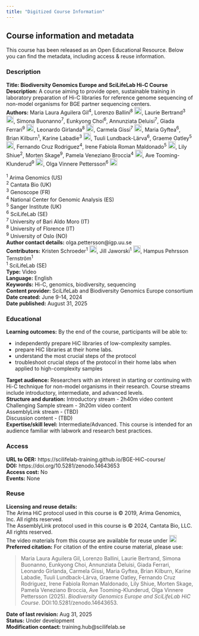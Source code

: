 ```yaml
---
title: "Digitized Course Information"
---
```


## Course information and metadata
This course has been released as an Open Educational Resource. Below you can find the metadata, including access & reuse information. 

### Description
::: {.callout-note appearance="simple" icon=false}
**Title: Biodiversity Genomics Europe and SciLifeLab Hi-C Course** <br>
**Description:** A course aiming to provide open, sustainable training in laboratory preparation of Hi-C libraries for reference genome sequencing of non-model organisms for BGE partner sequencing centers. <br>
**Authors:** Maria Laura Aguilera Gil<sup>4</sup>, Lorenzo Ballini<sup>8</sup> <a href="https://orcid.org/0009-0009-5400-2128" rel="orcid"><img src="img/ORCID_Logomark.png" alt="" width="20" height="20"/></a>, Laurie Bertrand<sup>3</sup> <a href="https://orcid.org/0000-0002-4550-761X" rel="orcid"><img src="img/ORCID_Logomark.png" alt="" width="20" height="20"/></a>, Simona Buonanno<sup>7</sup>, Eunkyong Choi<sup>6</sup>, Annunziata Deluisi<sup>7</sup>, Giada Ferrari<sup>9</sup> <a href="https://orcid.org/0000-0002-0850-1518" rel="orcid"><img src="img/ORCID_Logomark.png" alt="" width="20" height="20"/></a>, Leonardo Girlanda<sup>8</sup> <a href="https://orcid.org/0009-0009-8934-1875" rel="orcid"><img src="img/ORCID_Logomark.png" alt="" width="20" height="20"/></a>, Carmela Gissi<sup>7</sup> <a href="https://orcid.org/0000-0002-2269-079X" rel="orcid"><img src="img/ORCID_Logomark.png" alt="" width="20" height="20"/></a>, Maria Gyftea<sup>6</sup>, Brian Kilburn<sup>1</sup>, Karine Labadie<sup>3</sup> <a href="https://orcid.org/0000-0001-7467-8509" rel="orcid"><img src="img/ORCID_Logomark.png" alt="" width="20" height="20"/></a>, Tuuli Lundback-Lärva<sup>6</sup>, Graeme Oatley<sup>5</sup> <a href="https://orcid.org/0000-0003-0896-9994" rel="orcid"><img src="img/ORCID_Logomark.png" alt="" width="20" height="20"/></a>, Fernando Cruz Rodriguez<sup>4</sup>, Irene Fabiola Roman Maldonado<sup>5</sup> <a href="https://orcid.org/0000-0001-5835-3560" rel="orcid"><img src="img/ORCID_Logomark.png" alt="" width="20" height="20"/></a>, Lily Shiue<sup>2</sup>, Morten Skage<sup>9</sup>, Pamela Veneziano Broccia<sup>4</sup> <a href="https://orcid.org/0000-0002-3498-7304" rel="orcid"><img src="img/ORCID_Logomark.png" alt="" width="20" height="20"/></a>, Ave Tooming-Klunderud<sup>9</sup> <a href="https://orcid.org/0009-0008-0057-2873" rel="orcid"><img src="img/ORCID_Logomark.png" alt="" width="20" height="20"/></a>, Olga Vinnere Pettersson<sup>6</sup> <a href="https://orcid.org/0000-0002-5597-1870" rel="orcid"><img src="img/ORCID_Logomark.png" alt="" width="20" height="20"/></a><br>
<br>
<sup>1</sup> Arima Genomics (US)<br>
<sup>2</sup> Cantata Bio (UK)<br>
<sup>3</sup> Genoscope (FR)<br>
<sup>4</sup> National Center for Genomic Analysis (ES)<br>
<sup>5</sup> Sanger Institute (UK)<br>
<sup>6</sup> SciLifeLab (SE)<br>
<sup>7</sup> University of Bari Aldo Moro (IT)<br>
<sup>8</sup> University of Florence (IT)<br>
<sup>9</sup> University of Oslo (NO) <br>
**Author contact details:** olga.pettersson@igp.uu.se<br>
**Contributors:** Kristen Schroeder<sup>1</sup> <a href="https://orcid.org/0000-0002-6271-4530" rel="orcid"><img src="img/ORCID_Logomark.png" alt="" width="20" height="20"/></a>, Jill Jaworski<sup>1</sup> <a href="https://orcid.org/0009-0006-2607-5256" rel="orcid"><img src="img/ORCID_Logomark.png" alt="" width="20" height="20"/></a>, Hampus Pehrsson Ternström<sup>1</sup><br>
<sup>1</sup> SciLifeLab (SE)<br>
**Type:** Video <br>
**Language:** English <br>
**Keywords:** Hi-C, genomics, biodiversity, sequencing <br>
**Content provider:** SciLifeLab and Biodiversity Genomics Europe consortium <br>
**Date created:** June 9-14, 2024 <br>
**Date published:** August 31, 2025  <br>

:::

### Educational
::: {.callout-note appearance="simple" icon=false}
**Learning outcomes:** By the end of the course, participants will be able to: 

- independently prepare HiC libraries of low-complexity samples.
- prepare HiC libraries at their home labs.
- understand the most crucial steps of the protocol 
- troubleshoot crucial steps of the protocol in their home labs when applied to high-complexity samples

**Target audience:** Researchers with an interest in starting or continuing with Hi-C technique for non-model organisms in their research. Course streams include introductory, intermediate, and advanced levels. <br>
**Structure and duration:**
Introductory stream - 2h40m video content <br>
Challenging Sample stream - 3h20m video content<br>
AssemblyLink stream - (TBD) <br>
Discussion content - (TBD) <br>
**Expertise/skill level:** Intermediate/Advanced. This course is intended for an audience familiar with labwork and research best practices.
<!--
prereqs knowledge
prereqs technical
associated resources
additional information
-->
:::

### Access
::: {.callout-note appearance="simple" icon=false}
**URL to OER:** https://scilifelab-training.github.io/BGE-HiC-course/ <br>
**DOI:** https://doi.org/10.5281/zenodo.14643653 <br>
**Access cost:** No <br> 
**Events:** None<br>
:::

### Reuse
::: {.callout-note appearance="simple" icon=false}
**Licensing and reuse details:** <br>The Arima HiC protocol used in this course is © 2019, Arima Genomics, Inc. All rights reserved. <br>The AssemblyLink protocol used in this course is © 2024, Cantata Bio, LLC. All rights reserved.
<br>
The video materials from this course are available for reuse under <a href="https://creativecommons.org/licenses/by/4.0/" rel="orcid"><img src="img/CCBY4.0.png" alt="" height="20"/></a><br>
**Preferred citation:** For citation of the entire course material, please use:

> Maria Laura Aguilera Gil, Lorenzo Ballini, Laurie Bertrand, Simona Buonanno, Eunkyong Choi, Annunziata Deluisi, Giada Ferrari, Leonardo Girlanda, Carmela Gissi, Maria Gyftea, Brian Kilburn, Karine Labadie, Tuuli Lundback-Lärva, Graeme Oatley, Fernando Cruz Rodriguez, Irene Fabiola Roman Maldonado, Lily Shiue, Morten Skage, Pamela Veneziano Broccia, Ave Tooming-Klunderud, Olga Vinnere Pettersson (2025). *Biodiversity Genomics Europe and SciLifeLab HiC Course*. DOI:10.5281/zenodo.14643653. <br>

**Date of last revision:** Aug 31, 2025 <br>
**Status:** Under development<br>
**Modification contact:** training.hub@scilifelab.se
<!-- 
version
-->
:::